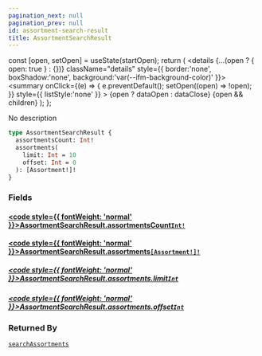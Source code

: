 ```yaml
---
pagination_next: null
pagination_prev: null
id: assortment-search-result
title: AssortmentSearchResult
---
```









  const [open, setOpen] = useState(startOpen);
  return (
    <details {...(open ? { open: true } : {})} className="details" style={{ border:'none', boxShadow:'none', background:'var(--ifm-background-color)' }}>
      <summary
        onClick={(e) => {
          e.preventDefault();
          setOpen((open) => !open);
        }}
        style={{ listStyle:'none' }}
      >
      {open ? dataOpen : dataClose}
      </summary>
      {open && children}
    </details>
  );
};








No description


```graphql
type AssortmentSearchResult {
  assortmentsCount: Int!
  assortments(
    limit: Int = 10
    offset: Int = 0
  ): [Assortment!]!
}
```




### Fields

#### [<code style={{ fontWeight: 'normal' }}>AssortmentSearchResult.<b>assortmentsCount</b></code>](#)<Bullet />[`Int!`](/types/scalars/int.mdx) <Badge class="badge badge--secondary" text="non-null"/> <Badge class="badge badge--secondary" text="scalar"/> 



#### [<code style={{ fontWeight: 'normal' }}>AssortmentSearchResult.<b>assortments</b></code>](#)<Bullet />[`[Assortment!]!`](/types/objects/assortment.mdx) <Badge class="badge badge--secondary" text="non-null"/> <Badge class="badge badge--secondary" text="object"/> 

##### [<code style={{ fontWeight: 'normal' }}>AssortmentSearchResult.assortments.<b>limit</b></code>](#)<Bullet />[`Int`](/types/scalars/int.mdx) <Badge class="badge badge--secondary" text="scalar"/> 



##### [<code style={{ fontWeight: 'normal' }}>AssortmentSearchResult.assortments.<b>offset</b></code>](#)<Bullet />[`Int`](/types/scalars/int.mdx) <Badge class="badge badge--secondary" text="scalar"/> 







### Returned By

[`searchAssortments`](/operations/queries/search-assortments.mdx)  <Badge class="badge badge--secondary" text="query"/>

